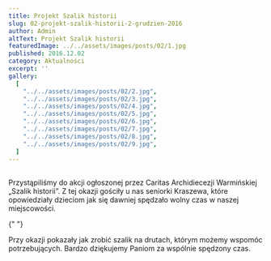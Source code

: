 ```yaml
---
title: Projekt Szalik historii
slug: 02-projekt-szalik-historii-2-grudzien-2016
author: Admin
altText: Projekt Szalik historii
featuredImage: ../../assets/images/posts/02/1.jpg
published: 2016.12.02
category: Aktualności
excerpt: ''
gallery:
  [
    "../../assets/images/posts/02/2.jpg",
    "../../assets/images/posts/02/3.jpg",
    "../../assets/images/posts/02/4.jpg",
    "../../assets/images/posts/02/5.jpg",
    "../../assets/images/posts/02/6.jpg",
    "../../assets/images/posts/02/7.jpg",
    "../../assets/images/posts/02/8.jpg",
    "../../assets/images/posts/02/9.jpg",
  ]
---
```


##

<p>
  Przystąpiliśmy do akcji ogłoszonej przez Caritas Archidiecezji Warmińskiej
  „Szalik historii”. Z tej okazji gościły u nas seniorki Kraszewa, które
  opowiedziały dzieciom jak się dawniej spędzało wolny czas w naszej
  miejscowości.
</p>{" "}

<p>
  Przy okazji pokazały jak zrobić szalik na drutach, którym możemy wspomóc
  potrzebujących. Bardzo dziękujemy Paniom za wspólnie spędzony czas.
</p>

